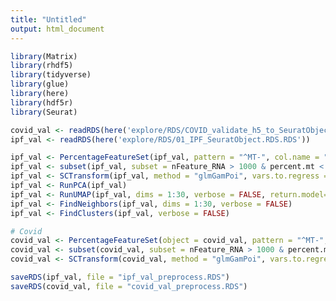 ```yaml
---
title: "Untitled"
output: html_document
---
```


```r
library(Matrix)
library(rhdf5)
library(tidyverse)
library(glue)
library(here)
library(hdf5r)
library(Seurat)
```

```r
covid_val <- readRDS(here('explore/RDS/COVID_validate_h5_to_SeuratObject_merge.RDS'))
ipf_val <- readRDS(here('explore/RDS/01_IPF_SeuratObject.RDS.RDS'))
```


```r
ipf_val <- PercentageFeatureSet(ipf_val, pattern = "^MT-", col.name = "percent.mt")
ipf_val <- subset(ipf_val, subset = nFeature_RNA > 1000 & percent.mt < 25)
ipf_val <- SCTransform(ipf_val, method = "glmGamPoi", vars.to.regress = "percent.mt", verbose = FALSE)
ipf_val <- RunPCA(ipf_val)
ipf_val <- RunUMAP(ipf_val, dims = 1:30, verbose = FALSE, return.model=TRUE)
ipf_val <- FindNeighbors(ipf_val, dims = 1:30, verbose = FALSE)
ipf_val <- FindClusters(ipf_val, verbose = FALSE)

# Covid
covid_val <- PercentageFeatureSet(object = covid_val, pattern = "^MT-", col.name = "percent.mt")
covid_val <- subset(covid_val, subset = nFeature_RNA > 1000 & percent.mt < 25)
covid_val <- SCTransform(covid_val, method = "glmGamPoi", vars.to.regress = "percent.mt", verbose = FALSE)
```

```r
saveRDS(ipf_val, file = "ipf_val_preprocess.RDS")
saveRDS(covid_val, file = "covid_val_preprocess.RDS")
```

